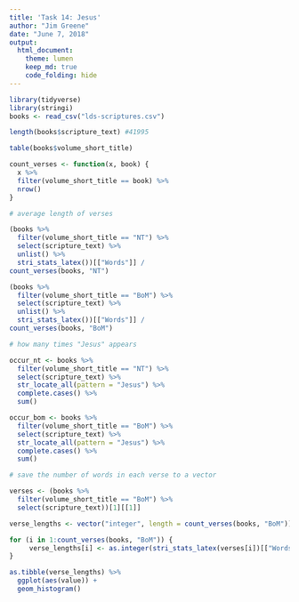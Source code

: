 ```yaml
---
title: 'Task 14: Jesus'
author: "Jim Greene"
date: "June 7, 2018"
output: 
  html_document:
    theme: lumen
    keep_md: true
    code_folding: hide
---
```


```r
library(tidyverse)
library(stringi)
books <- read_csv("lds-scriptures.csv")
```
```r
length(books$scripture_text) #41995

table(books$volume_short_title)
```


```r
count_verses <- function(x, book) {
  x %>% 
  filter(volume_short_title == book) %>% 
  nrow()
}
```


```r
# average length of verses

(books %>% 
  filter(volume_short_title == "NT") %>% 
  select(scripture_text) %>% 
  unlist() %>% 
  stri_stats_latex())[["Words"]] /
count_verses(books, "NT")

(books %>% 
  filter(volume_short_title == "BoM") %>% 
  select(scripture_text) %>% 
  unlist() %>% 
  stri_stats_latex())[["Words"]] /
count_verses(books, "BoM")


```


```r
# how many times "Jesus" appears

occur_nt <- books %>% 
  filter(volume_short_title == "NT") %>% 
  select(scripture_text) %>% 
  str_locate_all(pattern = "Jesus") %>%
  complete.cases() %>% 
  sum()

occur_bom <- books %>% 
  filter(volume_short_title == "BoM") %>% 
  select(scripture_text) %>% 
  str_locate_all(pattern = "Jesus") %>%
  complete.cases() %>% 
  sum()
```


```r
# save the number of words in each verse to a vector

verses <- (books %>% 
  filter(volume_short_title == "BoM") %>% 
  select(scripture_text))[1][[1]]

verse_lengths <- vector("integer", length = count_verses(books, "BoM"))

for (i in 1:count_verses(books, "BoM")) {
     verse_lengths[i] <- as.integer(stri_stats_latex(verses[i])[["Words"]])
}
```


```r
as.tibble(verse_lengths) %>% 
  ggplot(aes(value)) +
  geom_histogram()
```

